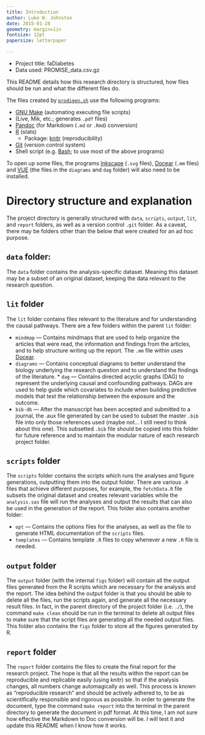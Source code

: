 ```yaml
---
title: Introduction
author: Luke W. Johnston
date: 2015-01-28
geometry: margin=1in
fontsize: 12pt
papersize: letterpaper

---
```


* Project title: faDiabetes
* Data used: PROMISE_data.csv.gz

This README details how this research directory is structured, how
files should be run and what the different files do.

The files created by
[`prodigen.sh`](http://github.com/lwjohnst86/prodigen) use the
following programs:

* [GNU Make](http://www.gnu.org/software/make/) (automating executing
  file scripts)
* [\LaTeX ](http://www.latex-project.org/) (\TeX Live, Mik\TeX, etc.;
  generates `.pdf` files)
* [Pandoc](http://johnmacfarlane.net/pandoc/) (for Markdown (`.md` or
  `.Rmd`) conversion)
* [R](http://www.r-project.org) (stats)
    * Package: [knitr](http://yihui.name/knitr/) (reproducibility)
* [Git](http://git-scm.com/) (version control system)
* Shell script (e.g. [Bash](http://www.gnu.org/software/bash/); to use
  most of the above programs)

To open up some files, the programs
[Inkscape](https://inkscape.org/en/) (`.svg` files),
[Docear](http://www.docear.org/) (`.mm` files) and
[VUE](http://vue.tufts.edu/) (the files in the `diagrams` and `dag`
folder) will also need to be installed.

Directory structure and explanation
===================================

The project directory is generally structured with `data`,
`scripts`, `output`, `lit`, and `report` folders, as well as a version
control `.git` folder.  As a caveat, there may be folders other than
the below that were created for an ad hoc purpose.

`data` folder:
--------------

The `data` folder contains the analysis-specific dataset.  Meaning
this dataset may be a subset of an original dataset, keeping the data
relevant to the research question.

`lit` folder
------------

The `lit` folder contains files relevant to the literature and for
understanding the causal pathways.  There are a few folders within the
parent `lit` folder:

* `mindmap` --- Contains mindmaps that are used to help organize the
  articles that were read, the information and findings from the
  articles, and to help structure writing up the report.  The `.mm`
  file within uses [Docear](www.docear.org).
* `diagrams` --- Contains conceptual diagrams to better understand the
  biology underlying the research question and to understand the
  findings of the literature.
	  * `dag` --- Contains directed acyclic graphs (DAG) to represent
         the underlying causal and confounding pathways.  DAGs are
         used to help guide which covariates to include when building
         predictive models that test the relationship between the
         exposure and the outcome.
* `bib-db` --- After the manuscript has been accepted and submitted to
  a journal, the .aux file generated by
  [\LaTeX ](http://www.latex-project.org/) can be used to subset the
  master `.bib` file into only those references used (maybe not... I
  still need to think about this one).  This subsetted `.bib` file
  should be copied into this folder for future reference and to
  maintain the modular nature of each research project folder.

`scripts` folder
----------------

The `scripts` folder contains the scripts which runs the analyses and
figure generations, outputting them into the output folder.  There are
various `.R` files that achieve different purposes, for example, the
`fetchData.R` file subsets the original dataset and creates relevant
variables while the `analysis.sas` file will run the analyses and
output the results that can also be used in the generation of the
report.  This folder also contains another folder:

* `opt` --- Contains the options files for the analyses, as well as
  the file to generate HTML documentation of the `scripts` files.
* `templates` --- Contains template `.R` files to copy whenever a new
  `.R` file is needed.

`output` folder
---------------

The `output` folder (with the internal `figs` folder) will contain all
the output files generated from the R scripts which are necessary for
the analysis and the report.  The idea behind the output folder is
that you should be able to delete all the files, run the scripts
again, and generate all the necessary result files.  In fact, in the
parent directory of the project folder (i.e. `./`), the command `make
clean` should be run in the terminal to delete all output files to
make sure that the script files are generating all the needed output
files.  This folder also contains the `figs` folder to store all the
figures generated by R.

`report` folder
---------------

The `report` folder contains the files to create the final report for
the research project.  The hope is that all the results within the
report can be reproducible and replicable easily (using knitr) so that
if the analysis changes, all numbers change automagically as well.
This process is known as "reproducible research" and should be
actively adhered to, to be as scientifically responsible and rigorous
as possible.  In order to generate the document, type the command
`make report` into the terminal in the parent directory to generate
the document in pdf format.  At this time, I am not sure how effective
the Markdown to Doc conversion will be.  I will test it and update
this README when I know how it works.

